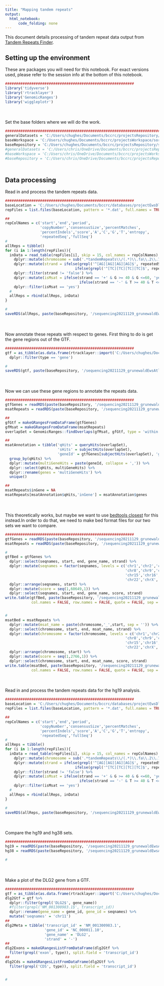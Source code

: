 ```yaml
---
title: "Mapping tandem repeats"
output:
  html_notebook:
      code_folding: none
---
```


This document details processing of tandem repeat data output from [Tandem Repeats Finder](https://github.com/Benson-Genomics-Lab/TRF). 

## Setting up the environment

These are packages you will need for this notebook. For exact versions used, please refer to the session info at the bottom of this notebook.

```r
###########################################################
library('tidyverse')
library('rtracklayer')
library('GenomicRanges')
library('wiggleplotr')
```

<div style="margin-bottom:50px;"></div>

Set the base folders where we will do the work.

```r
##########################################################################################
generalDatasets = 'C:/Users/chughes/Documents/bccrc/projectsRepository/generalDatasets'
baseWorkspace = 'C:/Users/chughes/Documents/bccrc/projectsWorkspace/sorensenLab/relatedToDlg2'
baseRepository = 'C:/Users/chughes/Documents/bccrc/projectsRepository/sorensenLab/relatedToDlg2'
#generalDatasets = 'C:/Users/chris/OneDrive/Documents/bccrc/projectsRepository/generalDatasets'
#baseWorkspace = 'C:/Users/chris/OneDrive/Documents/bccrc/projectsWorkspace/sorensenLab/relatedToDlg2'
#baseRepository = 'C:/Users/chris/OneDrive/Documents/bccrc/projectsRepository/sorensenLab/relatedToDlg2'
```

<div style="margin-bottom:50px;"></div>

## Data processing

Read in and process the tandem repeats data.

```r
###########################################################
baseLocation = 'C:/Users/chughes/Documents/bccrc/databases/projectEwsDlg2/baseGenomeFiles/tandemRepeats'
repFiles = list.files(baseLocation, pattern = '*.dat', full.names = TRUE)

##
repColNames = c('start','end','period',
                'copyNumber','consensusSize','percentMatches',
                'percentIndels','score','A','C','G','T','entropy',
                'repeatedSeq','fullSeq')
#
allReps = tibble()
for (i in 1:length(repFiles)){
  inData = read_table(repFiles[i], skip = 15, col_names = repColNames) %>%
    dplyr::mutate(chromosome = sub('.*tandemRepeats\\/(.*)\\.fa\\.2\\.7\\.7\\.80\\.10\\.50\\.500\\.dat','\\1',repFiles[i])) %>%
    dplyr::mutate(strand = ifelse(grepl('^[AG][AG][AG][AG]$', repeatedSeq), '+', 
                                ifelse(grepl('^[TC][TC][TC][TC]$', repeatedSeq), '-', 'false'))) %>%
    dplyr::filter(strand != 'false') %>%
    dplyr::mutate(isMsat = ifelse(strand == '+' & G >= 40 & G <=60, 'yes',
                                  ifelse(strand == '-' & T >= 40 & T <= 60, 'yes', 'no'))) %>%
    dplyr::filter(isMsat == 'yes')
  #
  allReps = rbind(allReps, inData)
}

#
saveRDS(allReps, paste(baseRepository, '/sequencing20211129_grunewaldEwsAtlasWgs/dataset_msatRepeatsHg38NotAnnotated.rds',sep=''))
```

<div style="margin-bottom:50px;"></div>

Now annotate these repeats with respect to genes. First thing to do is get the gene regions out of the GTF.

```r
###########################################################
gtf = as_tibble(as.data.frame(rtracklayer::import('C:/Users/chughes/Documents/bccrc/databases/projectEwsDlg2/baseGenomeFiles/genome.gtf'))) %>%
  dplyr::filter(type == 'gene')

#
saveRDS(gtf, paste(baseRepository, '/sequencing20211129_grunewaldEwsAtlasWgs/dataset_genesOnlyFromGtf.rds',sep=''))
```

<div style="margin-bottom:50px;"></div>

Now we can use these gene regions to annotate the repeats data.

```r
###########################################################
gtfGenes = readRDS(paste(baseRepository, '/sequencing20211129_grunewaldEwsAtlasWgs/dataset_genesOnlyFromGtf.rds',sep=''))
msatRepeats = readRDS(paste(baseRepository, '/sequencing20211129_grunewaldEwsAtlasWgs/dataset_msatRepeatsNotAnnotated.rds',sep=''))

##
gfGtf = makeGRangesFromDataFrame(gtfGenes)
gfMsat = makeGRangesFromDataFrame(msatRepeats)
overlapSet = GenomicRanges::findOverlaps(gfMsat, gfGtf, type = 'within')

##
msatAnnotation = tibble('qHits' = queryHits(overlapSet),
                        'sHits' = subjectHits(overlapSet),
                        'geneId' = gtfGenes[subjectHits(overlapSet), 'gene_name']) %>%
  group_by(qHits) %>%
  dplyr::mutate(multiGeneHits = paste(geneId, collapse = ',')) %>%
  dplyr::select(qHits, multiGeneHits) %>%
  dplyr::rename(genes = 'multiGeneHits') %>%
  unique()

##
msatRepeats$inGene = NA
msatRepeats[msatAnnotation$qHits,'inGene'] = msatAnnotation$genes
```

<div style="margin-bottom:50px;"></div>

This theoretically works, but maybe we want to use [bedtools closest](https://bedtools.readthedocs.io/en/latest/content/tools/closest.html) for this instead.In order to do that, we need to make bed format files for our two sets we want to compare.

```r
###########################################################
gtfGenes = readRDS(paste(baseRepository, '/sequencing20211129_grunewaldEwsAtlasWgs/dataset_genesOnlyFromGtf.rds',sep=''))
msatRepeats = readRDS(paste(baseRepository, '/sequencing20211129_grunewaldEwsAtlasWgs/dataset_msatRepeatsNotAnnotated.rds',sep=''))

#
gtfBed = gtfGenes %>%
  dplyr::select(seqnames, start, end, gene_name, strand) %>%
  dplyr::mutate(seqnames = factor(seqnames, levels = c('chr1','chr2','chr3','chr4','chr5','chr6','chr7',
                                                       'chr8','chr9','chr10','chr11','chr12','chr13','chr14',
                                                       'chr15','chr16','chr17','chr18','chr19','chr20','chr21',
                                                       'chr22','chrX','chrY'))) %>%
  dplyr::arrange(seqnames, start) %>%
  dplyr::mutate(score = seq(1,60649,1)) %>%
  dplyr::select(seqnames, start, end, gene_name, score, strand)
write.table(gtfBed, paste(baseRepository, '/sequencing20211129_grunewaldEwsAtlasWgs/dataset_gtfGenesOnly.bed',sep = ''),
            col.names = FALSE, row.names = FALSE, quote = FALSE, sep = '\t')


#
msatBed = msatRepeats %>%
  dplyr::mutate(msat_name = paste(chromosome,'_',start, sep = '')) %>%
  dplyr::select(chromosome, start, end, msat_name, strand) %>%
  dplyr::mutate(chromosome = factor(chromosome, levels = c('chr1','chr2','chr3','chr4','chr5','chr6','chr7',
                                                       'chr8','chr9','chr10','chr11','chr12','chr13','chr14',
                                                       'chr15','chr16','chr17','chr18','chr19','chr20','chr21',
                                                       'chr22','chrX','chrY'))) %>%
  dplyr::arrange(chromosome, start) %>%
  dplyr::mutate(score = seq(1,2766,1)) %>%
  dplyr::select(chromosome, start, end, msat_name, score, strand)
write.table(msatBed, paste(baseRepository, '/sequencing20211129_grunewaldEwsAtlasWgs/dataset_msatRepeats.bed',sep = ''),
            col.names = FALSE, row.names = FALSE, quote = FALSE, sep = '\t')
```

<div style="margin-bottom:50px;"></div>

Read in and process the tandem repeats data for the hg19 analysis.

```r
###########################################################
baseLocation = 'C:/Users/chughes/Documents/bccrc/databases/projectEwsDlg2/hg19/tandemRepeats'
repFiles = list.files(baseLocation, pattern = '*.dat', full.names = TRUE)

##
repColNames = c('start','end','period',
                'copyNumber','consensusSize','percentMatches',
                'percentIndels','score','A','C','G','T','entropy',
                'repeatedSeq','fullSeq')
#
allReps = tibble()
for (i in 1:length(repFiles)){
  inData = read_table(repFiles[i], skip = 15, col_names = repColNames) %>%
    dplyr::mutate(chromosome = sub('.*tandemRepeats\\/(.*)\\.fa\\.2\\.7\\.7\\.80\\.10\\.50\\.500\\.dat','\\1',repFiles[i])) %>%
    dplyr::mutate(strand = ifelse(grepl('^[AG][AG][AG][AG]$', repeatedSeq), '+', 
                                ifelse(grepl('^[TC][TC][TC][TC]$', repeatedSeq), '-', 'false'))) %>%
    dplyr::filter(strand != 'false') %>%
    dplyr::mutate(isMsat = ifelse(strand == '+' & G >= 40 & G <=60, 'yes',
                                  ifelse(strand == '-' & T >= 40 & T <= 60, 'yes', 'no'))) %>%
    dplyr::filter(isMsat == 'yes')
  #
  allReps = rbind(allReps, inData)
}

#
saveRDS(allReps, paste(baseRepository, '/sequencing20211129_grunewaldEwsAtlasWgs/dataset_msatRepeatsHg19NotAnnotated.rds',sep=''))
```

<div style="margin-bottom:50px;"></div>

Compare the hg19 and hg38 sets.

```r
###########################################################
hg19 = readRDS(paste(baseRepository, '/sequencing20211129_grunewaldEwsAtlasWgs/dataset_msatRepeatsHg19NotAnnotated.rds',sep=''))
hg38 = readRDS(paste(baseRepository, '/sequencing20211129_grunewaldEwsAtlasWgs/dataset_msatRepeatsHg38NotAnnotated.rds',sep=''))

#

```

<div style="margin-bottom:50px;"></div>

Make a plot of the DLG2 gene from a GTF.

```r
###########################################################
gtf = as_tibble(as.data.frame(rtracklayer::import('C:/Users/chughes/Documents/bccrc/databases/projectEwsDlg2/baseGenomeFiles/genome.gtf')))
dlg2Gtf = gtf %>%
  dplyr::filter(grepl('DLG2$', gene_name))
  #filter(grepl('NM_001300983.1$', transcript_id))
  dplyr::rename(gene_name = gene_id, gene_id = seqnames) %>%
  mutate('seqnames' = 'chr11')
##
dlg2Meta = tibble('transcript_id' = 'NM_001300983.1',
                  'gene_id' = 'NC_000011.10',
                  'gene_name' = 'DLG2',
                  'strand' = '-')
##
dlg2Exons = makeGRangesListFromDataFrame(dlg2Gtf %>%
  filter(grepl('exon', type)), split.field = 'transcript_id')
##
dlg2Cds = makeGRangesListFromDataFrame(dlg2Gtf %>%
  filter(grepl('CDS', type)), split.field = 'transcript_id')


#

```




